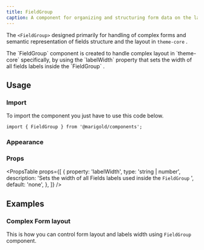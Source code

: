 ```yaml
---
title: FieldGroup
caption: A component for organizing and structuring form data on the layout level.
---
```


The `<FieldGroup>` designed primarily for handling of complex forms and semantic representation of fields structure and the layout in `theme-core` .

<Message messageTitle="For your information !" variant="info">
  The `FieldGroup` component is created to handle complex layout in `theme-core`
  specifically, by using the `labelWidth` property that sets the width of all
  fields labels inside the `FieldGroup` .
</Message>

## Usage

### Import

To import the component you just have to use this code below.

```tsx onlyCode
import { FieldGroup } from '@marigold/components';
```

### Appearance

<AppearanceTable component={title} />

### Props

<PropsTable
  props={[
    {
      property: 'labelWidth',
      type: 'string | number',
      description:
        'Sets the width of all Fields labels used inside the `FieldGroup` ',
      default: 'none',
    },
  ]}
/>

## Examples

### Complex Form layout

This is how you can control form layout and labels width using `FieldGroup` component.

<ComponentDemo file="./field-group-basic.demo.tsx" />

